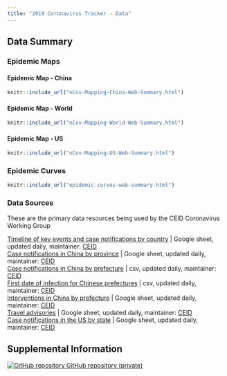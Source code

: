 ```yaml
---
title: "2019 Coronavirus Tracker - Data"
---
```



<p id="disclaimer"></p>
## Data Summary {.tabset .tabset-fade}

### Epidemic Maps {.tabset .tabset-fade}

#### Epidemic Map - China

```r
knitr::include_url("nCov-Mapping-China-Web-Summary.html")
```
<script>iFrameResize({ log: false }, '#nCov-Mapping-China-Web-Summary')</script>

#### Epidemic Map - World

```r
knitr::include_url("nCov-Mapping-World-Web-Summary.html")
```
<script>iFrameResize({ log: false }, '#nCov-Mapping-World-Web-Summary')</script>

#### Epidemic Map - US

```r
knitr::include_url("nCov-Mapping-US-Web-Summary.html")
```
<script>iFrameResize({ log: false }, '#nCov-Mapping-US-Web-Summary')</script>

### Epidemic Curves

```r
knitr::include_url("epidemic-curves-web-summary.html")
```
<script>iFrameResize({ log: false }, '#epidemic-curves-web-summary')</script>

### Data Sources

These are the primary data resources being used by the CEID Coronavirus Working Group

[Timeline of key events and case notifications by country](https://docs.google.com/spreadsheets/d/1SC28cM52m6s1gTJutpvFxadT9GGu-li90tsqkGuaM48/edit#gid=0) | Google sheet, updated daily, maintainer: [CEID](http://ceid.uga.edu)<br>
[Case notifications in China by province](https://docs.google.com/spreadsheets/d/1gTj4zFMfXRk92CCQAOwa04ZBhqJ4oSmQFm_nb8-YXbw/edit) | Google sheet, updated daily, maintainer: [CEID](http://ceid.uga.edu)<br>
[Case notifications in China by prefecture](https://raw.githubusercontent.com/CEIDatUGA/ncov-data-summary/master/data/prefecture_master.csv?token=AD7PNRPAXQMS5ZSG6ENOMJ26K74G6) | csv, updated daily, maintainer: [CEID](http://ceid.uga.edu)<br>
[First date of infection for Chinese prefectures](https://raw.githubusercontent.com/CEIDatUGA/ncov-data-summary/master/data/prefecture_master_binary.csv?token=AD7PNRKJI4L22MWTZBOKL3S6K74TS) | csv, updated daily, maintainer: [CEID](http://ceid.uga.edu)<br>
[Interventions in China by prefecture](https://docs.google.com/spreadsheets/d/1aK9Es7x6KReabBRkWiBbiSGsxSC37kPKD-qiPcD50hg/edit#gid=0) | Google sheet, updated daily, maintainer: [CEID](http://ceid.uga.edu)<br>
[Travel advisories](https://docs.google.com/spreadsheets/d/1cYqkGOy4ZjHSIeRqyfyi7UvYnG6-UlBAJWD8GMFZA7I/edit#gid=1525027375) | Google sheet, updated daily, maintainer: [CEID](http://ceid.uga.edu)<br>
[Case notifications in the US by state](https://docs.google.com/spreadsheets/d/10NYNf4UX7R_nNdM-jkbo7A5SGkB8sUVMIiqU7e_-miU/edit#gid=0) | Google sheet, updated daily, maintainer: [CEID](http://ceid.uga.edu)<br>

## Supplemental Information

<div class="container-frames">

<!-- Supplemental information: [html]() -->

<!-- Preprint: [download]() -->

<p>
  <a href="https://github.com/CEIDatUGA/ncov-data-summary" target="_blank">
    <img src="images/GitHub-Mark-64px.png" id="github-icon" alt="GitHub repository"/>
    GitHub repository (private)
  </a>
</p>

</div>